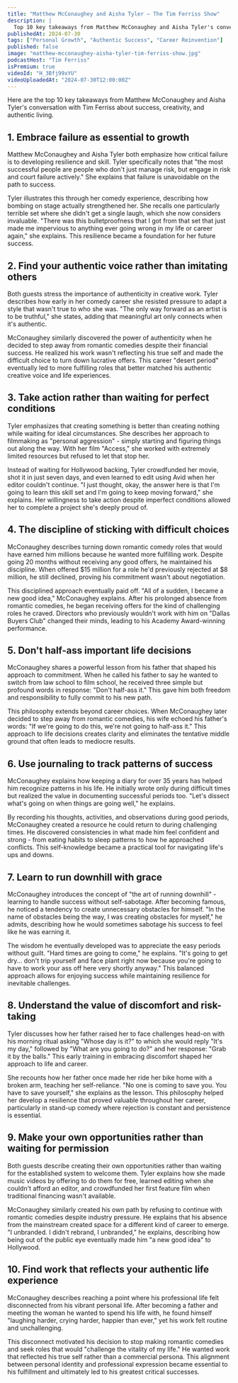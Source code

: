 ```yaml
---
title: "Matthew McConaughey and Aisha Tyler — The Tim Ferriss Show"
description: |
  Top 10 key takeaways from Matthew McConaughey and Aisha Tyler's conversation with Tim Ferriss about success, creativity, and authentic living.
publishedAt: 2024-07-30
tags: ["Personal Growth", "Authentic Success", "Career Reinvention"]
published: false
image: "matthew-mcconaughey-aisha-tyler-tim-ferriss-show.jpg"
podcastHost: "Tim Ferriss"
isPremium: true
videoId: "H_3Bfj99xYU"
videoUploadedAt: "2024-07-30T12:00:00Z"
---
```



<PodcastSummaryPageLayout frontmatter={frontmatter}>

Here are the top 10 key takeaways from Matthew McConaughey and Aisha Tyler's conversation with Tim Ferriss about success, creativity, and authentic living.

## 1. Embrace failure as essential to growth

Matthew McConaughey and Aisha Tyler both emphasize how critical failure is to developing resilience and skill. Tyler specifically notes that "the most successful people are people who don't just manage risk, but engage in risk and court failure actively." She explains that failure is unavoidable on the path to success.

Tyler illustrates this through her comedy experience, describing how bombing on stage actually strengthened her. She recalls one particularly terrible set where she didn't get a single laugh, which she now considers invaluable. "There was this bulletproofness that I got from that set that just made me impervious to anything ever going wrong in my life or career again," she explains. This resilience became a foundation for her future success.

## 2. Find your authentic voice rather than imitating others

Both guests stress the importance of authenticity in creative work. Tyler describes how early in her comedy career she resisted pressure to adapt a style that wasn't true to who she was. "The only way forward as an artist is to be truthful," she states, adding that meaningful art only connects when it's authentic.

McConaughey similarly discovered the power of authenticity when he decided to step away from romantic comedies despite their financial success. He realized his work wasn't reflecting his true self and made the difficult choice to turn down lucrative offers. This career "desert period" eventually led to more fulfilling roles that better matched his authentic creative voice and life experiences.

## 3. Take action rather than waiting for perfect conditions

Tyler emphasizes that creating something is better than creating nothing while waiting for ideal circumstances. She describes her approach to filmmaking as "personal aggression" - simply starting and figuring things out along the way. With her film "Access," she worked with extremely limited resources but refused to let that stop her.

Instead of waiting for Hollywood backing, Tyler crowdfunded her movie, shot it in just seven days, and even learned to edit using Avid when her editor couldn't continue. "I just thought, okay, the answer here is that I'm going to learn this skill set and I'm going to keep moving forward," she explains. Her willingness to take action despite imperfect conditions allowed her to complete a project she's deeply proud of.

## 4. The discipline of sticking with difficult choices

McConaughey describes turning down romantic comedy roles that would have earned him millions because he wanted more fulfilling work. Despite going 20 months without receiving any good offers, he maintained his discipline. When offered $15 million for a role he'd previously rejected at $8 million, he still declined, proving his commitment wasn't about negotiation.

This disciplined approach eventually paid off. "All of a sudden, I became a new good idea," McConaughey explains. After his prolonged absence from romantic comedies, he began receiving offers for the kind of challenging roles he craved. Directors who previously wouldn't work with him on "Dallas Buyers Club" changed their minds, leading to his Academy Award-winning performance.

## 5. Don't half-ass important life decisions

McConaughey shares a powerful lesson from his father that shaped his approach to commitment. When he called his father to say he wanted to switch from law school to film school, he received three simple but profound words in response: "Don't half-ass it." This gave him both freedom and responsibility to fully commit to his new path.

This philosophy extends beyond career choices. When McConaughey later decided to step away from romantic comedies, his wife echoed his father's words: "If we're going to do this, we're not going to half-ass it." This approach to life decisions creates clarity and eliminates the tentative middle ground that often leads to mediocre results.

## 6. Use journaling to track patterns of success

McConaughey explains how keeping a diary for over 35 years has helped him recognize patterns in his life. He initially wrote only during difficult times but realized the value in documenting successful periods too. "Let's dissect what's going on when things are going well," he explains.

By recording his thoughts, activities, and observations during good periods, McConaughey created a resource he could return to during challenging times. He discovered consistencies in what made him feel confident and strong - from eating habits to sleep patterns to how he approached conflicts. This self-knowledge became a practical tool for navigating life's ups and downs.

## 7. Learn to run downhill with grace

McConaughey introduces the concept of "the art of running downhill" - learning to handle success without self-sabotage. After becoming famous, he noticed a tendency to create unnecessary obstacles for himself. "In the name of obstacles being the way, I was creating obstacles for myself," he admits, describing how he would sometimes sabotage his success to feel like he was earning it.

The wisdom he eventually developed was to appreciate the easy periods without guilt. "Hard times are going to come," he explains. "It's going to get dry... don't trip yourself and face plant right now because you're going to have to work your ass off here very shortly anyway." This balanced approach allows for enjoying success while maintaining resilience for inevitable challenges.

## 8. Understand the value of discomfort and risk-taking

Tyler discusses how her father raised her to face challenges head-on with his morning ritual asking "Whose day is it?" to which she would reply "It's my day," followed by "What are you going to do?" and her response: "Grab it by the balls." This early training in embracing discomfort shaped her approach to life and career.

She recounts how her father once made her ride her bike home with a broken arm, teaching her self-reliance. "No one is coming to save you. You have to save yourself," she explains as the lesson. This philosophy helped her develop a resilience that proved valuable throughout her career, particularly in stand-up comedy where rejection is constant and persistence is essential.

## 9. Make your own opportunities rather than waiting for permission

Both guests describe creating their own opportunities rather than waiting for the established system to welcome them. Tyler explains how she made music videos by offering to do them for free, learned editing when she couldn't afford an editor, and crowdfunded her first feature film when traditional financing wasn't available.

McConaughey similarly created his own path by refusing to continue with romantic comedies despite industry pressure. He explains that his absence from the mainstream created space for a different kind of career to emerge. "I unbranded. I didn't rebrand, I unbranded," he explains, describing how being out of the public eye eventually made him "a new good idea" to Hollywood.

## 10. Find work that reflects your authentic life experience

McConaughey describes reaching a point where his professional life felt disconnected from his vibrant personal life. After becoming a father and meeting the woman he wanted to spend his life with, he found himself "laughing harder, crying harder, happier than ever," yet his work felt routine and unchallenging.

This disconnect motivated his decision to stop making romantic comedies and seek roles that would "challenge the vitality of my life." He wanted work that reflected his true self rather than a commercial persona. This alignment between personal identity and professional expression became essential to his fulfillment and ultimately led to his greatest critical successes.

</PodcastSummaryPageLayout>
